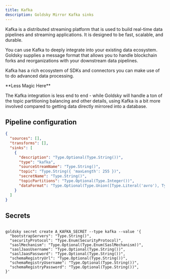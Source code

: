 ```yaml
---
title: Kafka
description: Goldsky Mirror Kafka sinks
---
```


Kafka is a distributed streaming platform that is used to build real-time data pipelines and streaming applications. It is designed to be fast, scalable, and durable.

You can use Kafka to deeply integrate into your existing data ecosystem. Goldsky supplies a message format that allows you to handle blockchain forks and reorganizations with your downstream data pipelines.

Kafka has a rich ecosystem of SDKs and connectors you can make use of to do advanced data processing.

<Warning>
**Less Magic Here**

The Kafka integration is less end to end - while Goldsky will handle a ton of the topic partitioning balancing and other details, using Kafka is a bit more involved compared to getting data directly mirrored into a database.
</Warning>

## Pipeline configuration

```json
{
  "sources": [],
  "transforms": [],
  "sinks": [
    {
      "description": "Type.Optional(Type.String())",
      "type": "kafka",
      "sourceStreamName": "Type.String()",
      "topic": "Type.String({ 'maxLength': 255 })",
      "secretName": "Type.String()",
      "topicPartitions": "Type.Optional(Type.Integer())",
      "dataFormat": "Type.Optional(Type.Union([Type.Literal('avro'), Type.Literal('json')]))"
    }
  ]
}
```

## Secrets

```shell

goldsky secret create A_KAFKA_SECRET --type kafka --value '{
  "bootstrapServers": "Type.String()",
  "securityProtocol": "Type.Enum(SecurityProtocol)",
  "saslMechanism": "Type.Optional(Type.Enum(SaslMechanism))",
  "saslJaasUsername": "Type.Optional(Type.String())",
  "saslJaasPassword": "Type.Optional(Type.String())",
  "schemaRegistryUrl": "Type.Optional(Type.String())",
  "schemaRegistryUsername": "Type.Optional(Type.String())",
  "schemaRegistryPassword": "Type.Optional(Type.String())",
}'
```
